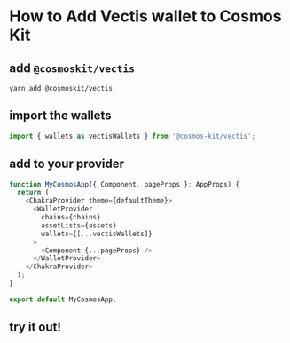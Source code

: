 
# How to Add Vectis wallet to Cosmos Kit

## add `@cosmoskit/vectis`

```
yarn add @cosmoskit/vectis
```

## import the wallets

```js
import { wallets as vectisWallets } from '@cosmos-kit/vectis';
```

## add to your provider

```js
function MyCosmosApp({ Component, pageProps }: AppProps) {
  return (
    <ChakraProvider theme={defaultTheme}>
      <WalletProvider
        chains={chains}
        assetLists={assets}
        wallets={[...vectisWallets]}
      >
        <Component {...pageProps} />
      </WalletProvider>
    </ChakraProvider>
  );
}

export default MyCosmosApp;
```

## try it out!

<WalletSection walletNames={walletNames}/>


